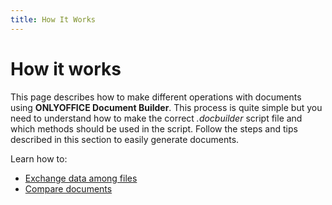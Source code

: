 ```yaml
---
title: How It Works
---
```

# How it works

This page describes how to make different operations with documents using **ONLYOFFICE Document Builder**. This process is quite simple but you need to understand how to make the correct *.docbuilder* script file and which methods should be used in the script. Follow the steps and tips described in this section to easily generate documents.

Learn how to:

* [Exchange data among files](/docbuilder/howitworks/globalvariable)
* [Compare documents](/docbuilder/howitworks/comparedocuments)
